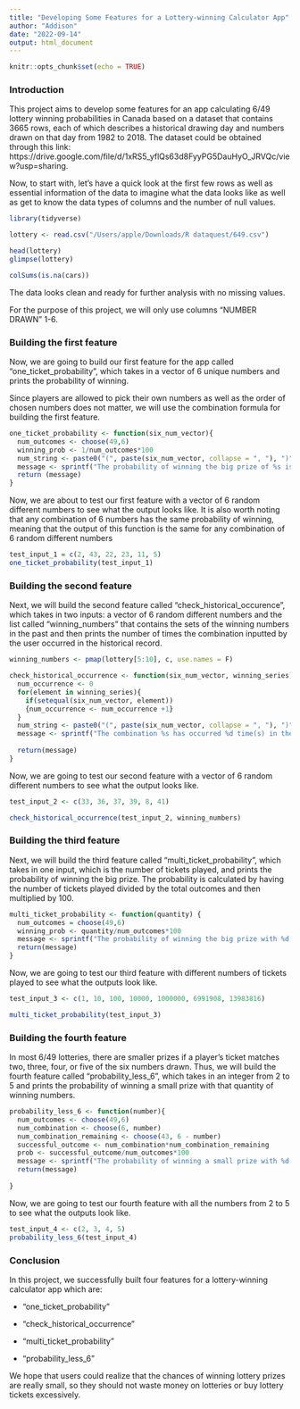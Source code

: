 ```yaml
---
title: "Developing Some Features for a Lottery-winning Calculator App"
author: "Addison"
date: "2022-09-14"
output: html_document
---
```


```r
knitr::opts_chunk$set(echo = TRUE)
```
### Introduction
This project aims to develop some features for an app calculating 6/49 lottery winning probabilities in Canada based on a dataset that contains 3665 rows, each of which describes a historical drawing day and numbers drawn on that day from 1982 to 2018. The dataset could be obtained through this link: https://drive.google.com/file/d/1xRS5_yflQs63d8FyyPG5DauHyO_JRVQc/view?usp=sharing.

Now, to start with, let's have a quick look at the first few rows as well as essential information of the data to imagine what the data looks like as well as get to know the data types of columns and the number of null values.

```r
library(tidyverse)

lottery <- read.csv("/Users/apple/Downloads/R dataquest/649.csv")

head(lottery)
glimpse(lottery)

colSums(is.na(cars))

```
The data looks clean and ready for further analysis with no missing values.

For the purpose of this project, we will only use columns "NUMBER DRAWN" 1-6.


### Building the first feature

Now, we are going to build our first feature for the app called "one_ticket_probability", which takes in a vector of 6 unique numbers and prints the probability of winning.

Since players are allowed to pick their own numbers as well as the order of chosen numbers does not matter, we will use the combination formula for building the first feature.

```r
one_ticket_probability <- function(six_num_vector){
  num_outcomes <- choose(49,6)
  winning_prob <- 1/num_outcomes*100
  num_string <- paste0("(", paste(six_num_vector, collapse = ", "), ")")
  message <- sprintf("The probability of winning the big prize of %s is %.7f%%", num_string, winning_prob)
  return (message)
}
```

Now, we are about to test our first feature with a vector of 6 random different numbers to see what the output looks like.
It is also worth noting that any combination of 6 numbers has the same probability of winning, meaning that the output of this function is the same for any combination of 6 random different numbers

```r
test_input_1 = c(2, 43, 22, 23, 11, 5)
one_ticket_probability(test_input_1)
```

### Building the second feature

Next, we will build the second feature called "check_historical_occurence", which takes in two inputs: a vector of 6 random different numbers and the list called "winning_numbers" that contains the sets of the winning numbers in the past and then prints the number of times the combination inputted by the user occurred in the historical record.

```r
winning_numbers <- pmap(lottery[5:10], c, use.names = F)

check_historical_occurrence <- function(six_num_vector, winning_series) {
  num_occurrence <- 0
  for(element in winning_series){
    if(setequal(six_num_vector, element))
    {num_occurrence <- num_occurrence +1}
  }
  num_string <- paste0("(", paste(six_num_vector, collapse = ", "), ")")
  message <- sprintf("The combination %s has occurred %d time(s) in the historical record", num_string, num_occurrence)
  
  return(message)
}
```

Now, we are going to test our second feature with a vector of 6 random different numbers to see what the output looks like.
```r
test_input_2 <- c(33, 36, 37, 39, 8, 41)

check_historical_occurrence(test_input_2, winning_numbers)
```

### Building the third feature

Next, we will build the third feature called "multi_ticket_probability", which takes in one input, which is the number of tickets played, and prints the probability of winning the big prize.
The probability is calculated by having the number of tickets played divided by the total outcomes and then multiplied by 100.

```r
multi_ticket_probability <- function(quantity) {
  num_outcomes = choose(49,6)
  winning_prob <- quantity/num_outcomes*100
  message <- sprintf("The probability of winning the big prize with %d different tickets is %.7f%%", quantity, winning_prob)
  return(message)
}
```

Now, we are going to test our third feature with different numbers of tickets played to see what the outputs look like.
```r
test_input_3 <- c(1, 10, 100, 10000, 1000000, 6991908, 13983816)

multi_ticket_probability(test_input_3)

```

### Building the fourth feature

In most 6/49 lotteries, there are smaller prizes if a player's ticket matches two, three, four, or five of the six numbers drawn. Thus, we will build the fourth feature called "probability_less_6", which takes in an integer from 2 to 5 and prints the probability of winning a small prize with that quantity of winning numbers.

```r
probability_less_6 <- function(number){
  num_outcomes <- choose(49,6)
  num_combination <- choose(6, number)
  num_combination_remaining <- choose(43, 6 - number)
  successful_outcome <- num_combination*num_combination_remaining
  prob <- successful_outcome/num_outcomes*100
  message <- sprintf("The probability of winning a small prize with %d winning numbers is  %.7f%%", number, prob)
  return(message)
  
}
```
Now, we are going to test our fourth feature with all the numbers from 2 to 5 to see what the outputs look like.

```r
test_input_4 <- c(2, 3, 4, 5)
probability_less_6(test_input_4)

```

### Conclusion

In this project, we successfully built four features for a lottery-winning calculator app which are:

- "one_ticket_probability"

- "check_historical_occurrence"

- "multi_ticket_probability"

- "probability_less_6"


We hope that users could realize that the chances of winning lottery prizes are really small, so they should not waste money on lotteries or buy lottery tickets excessively.
